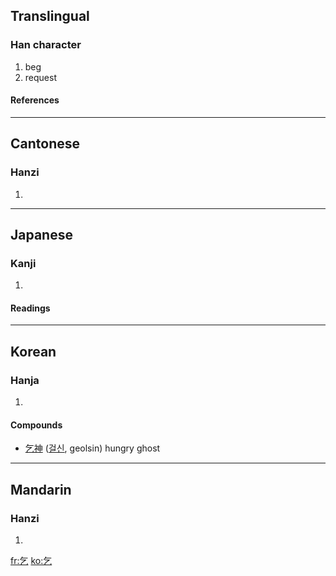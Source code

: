 ==Translingual==
===Han character===
{{Han char|rn=5|rad=乙|as=02|sn=3|four=8071<sub>7</sub>|canj=人弓 (ON)}}
# beg
# request
====References====
{{Han ref|kx=0084.030|dkj=00170|dj=0170.030|hdz=10050.070|uh=4E5E|ud=20062|bh=A45E|bd=42078}}
----
==Cantonese==
===Hanzi===
{{yue-hanzi|jyut=|y=hat1}}
# {{defn|Cantonese}}
----
==Japanese==
===Kanji===
{{ja-kanji|grade=|rs=乙02}}
# {{defn|Japanese}}
====Readings====
{{ja-readings|on=[[こつ]] (kotsu), [[き]] (ki)|kun=[[こう]] (kou), [[こい]] (koi)}}
----
==Korean==
===Hanja===
{{ko-hanja|hangeul=[[걸]], [[기]]|rv=geol, gi|mr=kŏl, ki}}
# {{defn|Korean}}

====Compounds====
*[[乞神]] ([[걸신]], geolsin) hungry ghost
----

==Mandarin==
===Hanzi===
{{cmn-hanzi|pin=[[qǐ]] (qi3)|wg=ch'i<sup>3</sup>}}
# {{defn|Mandarin}}

[[fr:乞]]
[[ko:乞]]
